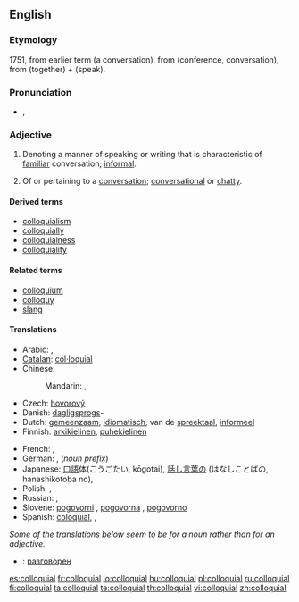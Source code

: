 ==English==

===Etymology===
1751, from earlier term {{term|colloquy}} (a conversation), from {{etyl|la}} {{term|colloquium|lang=la}} (conference, conversation), from {{term|con-|lang=la}} (together) + {{term|loqui|lang=la}} (speak).

===Pronunciation===
* {{a|UK}} {{IPA|/ˈkə.ləʊ.kwil̩/}}, {{SAMPA|1=/"k@.l@U.kwil=/}}

===Adjective===
{{en-adj}}

# {{linguistics}} Denoting a manner of speaking or writing that is characteristic of [[familiar]] conversation; [[informal]].
# Of or pertaining to a [[conversation]]; [[conversational]] or [[chatty]].

====Derived terms====
* [[colloquialism]]
* [[colloquially]]
* [[colloquialness]]
* [[colloquiality]]

====Related terms====
* [[colloquium]]
* [[colloquy]]
* [[slang]]

====Translations====
{{trans-top|of oral communication language}}
* Arabic: {{qualifier|Eastern Arabic}} {{t|ar|عامي|tr=`aammiy|sc=Arab}},  {{qualifier|Western Arabic}} {{t|ar|دارج|tr=daarij|sc=Arab}}
* [[Catalan]]: [[col·loquial]]
* Chinese:
*: Mandarin: {{t|zh|口語|sc=Hani}},  {{t|zh|口语|tr=kǒuyǔ|sc=Hani}}
* Czech: [[hovorový]] {{m}}
* Danish: [[dagligsprog]]s-
* Dutch: [[gemeenzaam]], [[idiomatisch]], van de [[spreektaal]], [[informeel]]
* Finnish: [[arkikielinen]], [[puhekielinen]]
{{trans-mid}}
* French: {{t|fr|familier}},  {{t|fr|parlé}}
* German: {{t|de|umgangssprachlich}}, {{t|de|Umgangs-}} (''noun prefix'')
* Japanese: [[口語]]体(こうごたい, kōgotai), [[話し言葉]]の (はなしことばの, hanashikotoba no),  {{t|ja|口語|tr=こうごの, kōgo-no|alt=口語の|sc=Jpan}}
* Polish: {{t|pl|kolokwialny}},  {{t|pl|potoczny}}
* Russian: {{t|ru|разговорный|tr=razgovórnyj|sc=Cyrl}},  {{t|ru|нелитературный|tr=neliteratúrnyj|sc=Cyrl}}
* Slovene: [[pogovorni]] {{m}}, [[pogovorna]] {{f}}, [[pogovorno]] {{n}}
* Spanish: [[coloquial]],  {{t|es|coloquial}},  {{t|es|familiar}}
{{trans-bottom}}

<!--Remove this section once all of the translations below have been moved into the tables above.-->
{{checktrans-top}}
''Some of the translations below seem to be for a noun rather than for an adjective.''
* {{ttbc|Bulgarian}}: [[разговорен]] {{m}}
{{trans-bottom}}

[[es:colloquial]]
[[fr:colloquial]]
[[io:colloquial]]
[[hu:colloquial]]
[[pl:colloquial]]
[[ru:colloquial]]
[[fi:colloquial]]
[[ta:colloquial]]
[[te:colloquial]]
[[th:colloquial]]
[[vi:colloquial]]
[[zh:colloquial]]